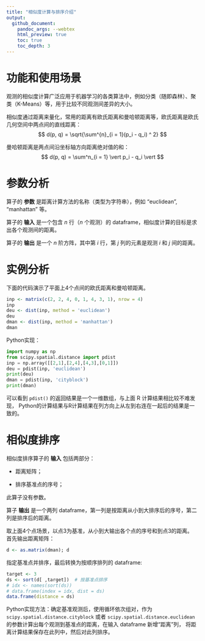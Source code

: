 ```yaml
---
title: "相似度计算与排序介绍"
output:
  github_document:
    pandoc_args: --webtex
    html_preview: true
    toc: true
    toc_depth: 3
---
```


# 功能和使用场景

观测的相似度计算广泛应用于机器学习的各类算法中，例如分类（随即森林）、聚类（K-Means）等，用于比较不同观测间差异的大小。

相似度通过距离来量化，常用的距离有欧氏距离和曼哈顿距离等，欧氏距离是欧氏几何空间中两点间的直线距离：
$$ d(p, q) = \sqrt{\sum^{n}_{i = 1}(p_i - q_i) ^ 2} $$

曼哈顿距离是两点间沿坐标轴方向距离绝对值的和：
$$ d(p, q) = \sum^n_{i = 1} \vert p_i - q_i \vert $$

# 参数分析

算子的 **参数** 是距离计算方法的名称（类型为字符串），例如 "euclidean", "manhattan" 等。 

算子的 **输入** 是一个包含 $n$ 行（$n$ 个观测）的 dataframe，相似度计算的目标是求出各个观测间的距离。

算子的 **输出** 是一个 $n$ 阶方阵，其中第 $i$ 行，第 $j$ 列的元素是观测 $i$ 和 $j$ 间的距离。

# 实例分析

下面的代码演示了平面上4个点间的欧氏距离和曼哈顿距离。

```r
inp <- matrix(c(2, 2, 4, 0, 1, 4, 3, 1), nrow = 4)
inp
deu <- dist(inp, method = 'euclidean')
deu
dman <- dist(inp, method = 'manhattan')
dman
```

Python实现：
```python
import numpy as np
from scipy.spatial.distance import pdist
inp = np.array([[2,1],[2,4],[4,3],[0,1]])
deu = pdist(inp, 'euclidean')
print(deu)
dman = pdist(inp, 'cityblock')
print(dman)
```

可以看到 `pdist()` 的返回结果是一个一维数组，与上面 R 计算结果相比较不难发现，
Python的计算结果与R计算结果在列方向上从左到右连在一起后的结果是一致的。

# 相似度排序

相似度排序算子的 **输入** 包括两部分：

* 距离矩阵；

* 排序基准点的序号；

此算子没有参数。

算子 **输出** 是一个两列 dataframe，第一列是按距离从小到大排序后的序号，第二列是排序后的距离。

取上面4个点场景，以点3为基准，从小到大输出各个点的序号和到点3的距离。
首先输出距离矩阵：
```r
d <- as.matrix(dman); d
```

指定基准点并排序，最后转换为按顺序排列的 dataframe:
```r
target <- 3
ds <- sort(d[ ,target])  # 按基准点排序
# idx <- names(sort(ds))
# data.frame(index = idx, dist = ds)
data.frame(distance = ds)
```

Python实现方法：确定基准观测后，使用循环依次组对，作为 `scipy.spatial.distance.cityblock` 或者 `scipy.spatial.distance.euclidean` 的参数计算出每个观测到基准点的距离，在输入 dataframe 新增“距离”列，
将距离计算结果保存在此列中，然后对此列排序。